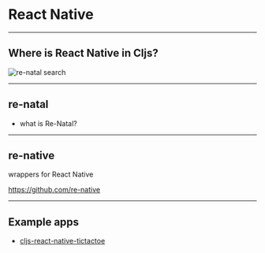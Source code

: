 # React Native

---

## Where is React Native in Cljs?

![re-natal search](images/re-natal.gif)

---

## re-natal

- what is Re-Natal?

---

## re-native

wrappers for React Native

https://github.com/re-native

---

## Example apps

- [cljs-react-native-tictactoe](https://github.com/mjmeintjes/cljs-react-native-tictactoe)